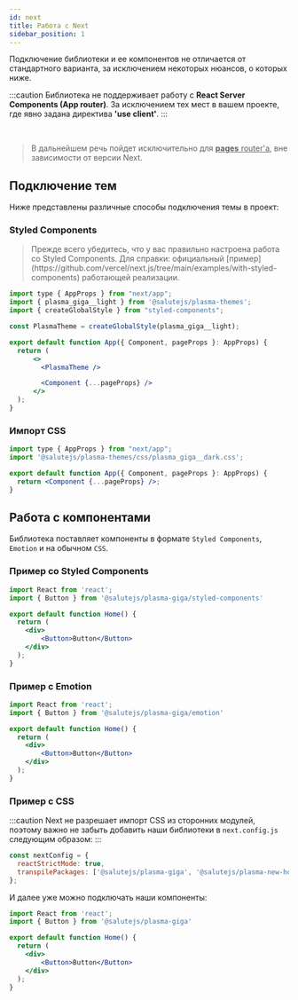 ```yaml
---
id: next
title: Работа с Next
sidebar_position: 1
---
```


Подключение библиотеки и ее компонентов не отличается от стандартного варианта, за исключением некоторых нюансов, о которых ниже.

:::caution
    <span>Библиотека не поддерживает работу с <strong>React Server Components (App router)</strong>. За исключением тех мест в вашем проекте, где явно задана директива <strong>'use client'</strong>.</span>
:::

<br />

<blockquote>
    В дальнейшем речь пойдет исключительно для <u><b>pages</b> router'a</u>, вне зависимости от версии Next.
</blockquote>

## Подключение тем

Ниже представлены различные способы подключения темы в проект:

### Styled Components

<blockquote>
    Прежде всего убедитесь, что у вас правильно настроена работа со Styled Components. Для справки: официальный [пример](https://github.com/vercel/next.js/tree/main/examples/with-styled-components) работающей реализации.
</blockquote>

```jsx
import type { AppProps } from "next/app";
import { plasma_giga__light } from '@salutejs/plasma-themes';
import { createGlobalStyle } from "styled-components";

const PlasmaTheme = createGlobalStyle(plasma_giga__light);

export default function App({ Component, pageProps }: AppProps) {
  return (
      <>
        <PlasmaTheme />

        <Component {...pageProps} />
      </>
  );
}
```

### Импорт CSS

```jsx
import type { AppProps } from "next/app";
import '@salutejs/plasma-themes/css/plasma_giga__dark.css';

export default function App({ Component, pageProps }: AppProps) {
  return <Component {...pageProps} />;
}
```

## Работа с компонентами

Библиотека поставляет компоненты в формате `Styled Components`, `Emotion` и на обычном `CSS`.

### Пример со Styled Components

```jsx
import React from 'react';
import { Button } from '@salutejs/plasma-giga/styled-components'

export default function Home() {
  return (
    <div>
        <Button>Button</Button>
    </div>
  );
}
```

### Пример с Emotion

```jsx
import React from 'react';
import { Button } from '@salutejs/plasma-giga/emotion'

export default function Home() {
  return (
    <div>
        <Button>Button</Button>
    </div>
  );
}
```

### Пример с CSS

:::caution
Next не разрешает импорт CSS из сторонних модулей, поэтому важно не забыть добавить наши библиотеки в `next.config.js` следующим образом:
:::

```js
const nextConfig = {
  reactStrictMode: true,
  transpilePackages: ['@salutejs/plasma-giga', '@salutejs/plasma-new-hope']
};
````
И далее уже можно подключать наши компоненты:
```jsx
import React from 'react';
import { Button } from '@salutejs/plasma-giga'

export default function Home() {
  return (
    <div>
        <Button>Button</Button>
    </div>
  );
}
```
